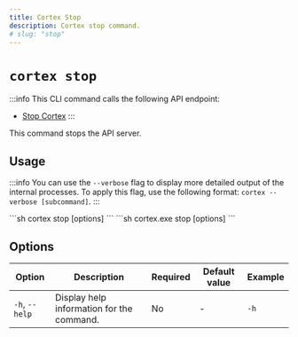 ```yaml
---
title: Cortex Stop
description: Cortex stop command.
# slug: "stop"
---
```



# `cortex stop`

:::info
This CLI command calls the following API endpoint:
- [Stop Cortex](/api-reference#tag/system/delete/v1/system)
:::

This command stops the API server.

## Usage

:::info
You can use the `--verbose` flag to display more detailed output of the internal processes. To apply this flag, use the following format: `cortex --verbose [subcommand]`.
:::

<Tabs>
  <TabItem value="MacOs/Linux" label="MacOs/Linux">
  ```sh
  cortex stop [options]
  ```
  </TabItem>
  <TabItem value="Windows" label="Windows">
  ```sh
  cortex.exe stop [options]
  ```
  </TabItem>
</Tabs>


## Options

| Option            | Description                                           | Required | Default value | Example     |
|-------------------|-------------------------------------------------------|----------|---------------|-------------|
| `-h`, `--help`      | Display help information for the command.             | No       | -             | `-h`    |
